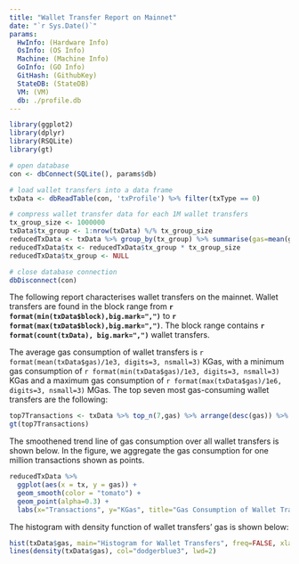 ```yaml
---
title: "Wallet Transfer Report on Mainnet"
date: "`r Sys.Date()`"
params:
  HwInfo: (Hardware Info)
  OsInfo: (OS Info)
  Machine: (Machine Info)
  GoInfo: (GO Info)
  GitHash: (GithubKey)
  StateDB: (StateDB)
  VM: (VM)
  db: ./profile.db
---
```


```r
library(ggplot2)
library(dplyr)
library(RSQLite)
library(gt)

# open database
con <- dbConnect(SQLite(), params$db)

# load wallet transfers into a data frame
txData <- dbReadTable(con, 'txProfile') %>% filter(txType == 0)

# compress wallet transfer data for each 1M wallet transfers
tx_group_size <- 1000000
txData$tx_group <- 1:nrow(txData) %/% tx_group_size
reducedTxData <- txData %>% group_by(tx_group) %>% summarise(gas=mean(gas)/1e3) # average gas (in KGas)
reducedTxData$tx <- reducedTxData$tx_group * tx_group_size
reducedTxData$tx_group <- NULL

# close database connection
dbDisconnect(con)
```

The following report characterises wallet transfers on the mainnet.
Wallet transfers are found in the block range from **`r format(min(txData$block),big.mark=",")`**  to **`r format(max(txData$block),big.mark=",")`**.
The block range contains **`r format(count(txData), big.mark=",")`** wallet transfers.

The average gas consumption of wallet transfers is `r format(mean(txData$gas)/1e3, digits=3, nsmall=3)` KGas, with a minimum gas consumption of `r format(min(txData$gas)/1e3, digits=3, nsmall=3)` KGas and a maximum gas consumption of `r format(max(txData$gas)/1e6, digits=3, nsmall=3)` MGas.
The top seven most gas-consuming wallet transfers are the following:

```r
top7Transactions <- txData %>% top_n(7,gas) %>% arrange(desc(gas)) %>% select(block, tx, gas) %>% rename(Gas = gas, Block = block, Transaction = tx)
gt(top7Transactions)
```

The smoothened trend line of gas consumption over all wallet transfers is shown below.
In the figure, we aggregate the gas consumption for one million transactions shown as points.

```r
reducedTxData %>%
  ggplot(aes(x = tx, y = gas)) +
  geom_smooth(color = "tomato") +
  geom_point(alpha=0.3) +
  labs(x="Transactions", y="KGas", title="Gas Consumption of Wallet Transfers")
```

The histogram with density function of wallet transfers' gas is shown below:

```r
hist(txData$gas, main="Histogram for Wallet Transfers", freq=FALSE, xlab="Gas Consumption", col="lightblue1")
lines(density(txData$gas), col="dodgerblue3", lwd=2)
```

